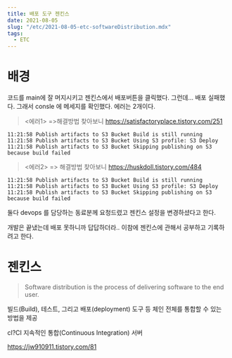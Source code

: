 ```yaml
---
title: 배포 도구 젠킨스
date: 2021-08-05
slug: "/etc/2021-08-05-etc-softwareDistribution.mdx"
tags:
  - ETC
---
```

# 배경
코드를 main에 잘 머지시키고 젠킨스에서 배포버튼을 클릭했다.
그런데...
배포 실패했다.
그래서 consle 에 메세지를 확인했다.
에러는 2개이다.
> <에러1> =>해결방법 찾아보니  https://satisfactoryplace.tistory.com/251
```11:21:58 ERROR: Couldn't find any revision to build. Verify the repository and branch configuration for this job.
11:21:58 Publish artifacts to S3 Bucket Build is still running
11:21:58 Publish artifacts to S3 Bucket Using S3 profile: S3 Deploy
11:21:58 Publish artifacts to S3 Bucket Skipping publishing on S3 because build failed
```
> <에러2> => 해결방법 찾아보니 https://huskdoll.tistory.com/484
```11:21:58 ERROR: Couldn't find any revision to build. Verify the repository and branch configuration for this job.
11:21:58 Publish artifacts to S3 Bucket Build is still running
11:21:58 Publish artifacts to S3 Bucket Using S3 profile: S3 Deploy
11:21:58 Publish artifacts to S3 Bucket Skipping publishing on S3 because build failed
```
둘다 devops 를 담당하는 동료분께 요청드렸고
젠킨스 설정을 변경하셨다고 한다.

개발은 끝냈는데 배포 못하니까 답답하더라..
이참에 젠킨스에 관해서 공부하고 기록하려고 한다.

# 젠킨스
>Software distribution is the process of delivering software to the end user.

빌드(Build), 테스트, 그리고 배포(deployment) 도구 등 체인 전체를 통합할 수 있는 방법을 제공

cl?CI 지속적인 통합(Continuous Integration) 서버

https://jw910911.tistory.com/81



